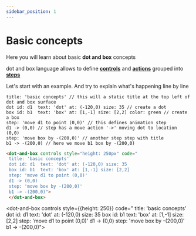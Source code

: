 ```yaml
---
sidebar_position: 1
---
```


# Basic concepts

Here you will learn about basic **dot and box** concepts

dot and box language allows to define **[controls](/category/controls)** and **[actions](/category/actions)** grouped into **[steps](/tutorial/actions-and-steps#steps)**

Let's start with an example. And try to explain what's happening line by line

```dabl tab showLineNumbers
title: 'basic concepts' // this will a static title at the top left of dot and box surface
dot id: d1  text: 'dot' at: (-120,0) size: 35 // create a dot
box id: b1  text: 'box' at: [1,-1] size: [2,2] color: green // create a box
step: 'move d1 to point (0,0)' // this defines animation step
d1 -> (0,0) // step has a move action '->' moving dot to location (0,0)
step: 'move box by -(200,0)' // another step step with title
b1 -> -(200,0) // here we move b1 box by -(200,0)
```
```html tab showLineNumbers
<dot-and-box controls style="height: 250px" code="
 title: 'basic concepts'
 dot id: d1  text: 'dot' at: (-120,0) size: 35
 box id: b1  text: 'box' at: [1,-1] size: [2,2]
 step: 'move d1 to point (0,0)'
 d1 -> (0,0)
 step: 'move box by -(200,0)'
 b1 -> -(200,0)">
 </dot-and-box>
```

<dot-and-box controls style={{height: 250}} code="
 title: 'basic concepts'
 dot id: d1  text: 'dot' at: (-120,0) size: 35
 box id: b1  text: 'box' at: [1,-1] size: [2,2]
 step: 'move d1 to point (0,0)'
 d1 -> (0,0)
 step: 'move box by -(200,0)'
 b1 -> -(200,0)">
 </dot-and-box>


